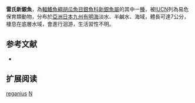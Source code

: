 {{Speciesbox
| name = 雷氏新銀魚
| status = VU
| status_system = IUCN3.1
| image = 
| genus = Neosalanx
| species = reganius
| authority = Wakiya & Takahashi, 1937
| synonyms = *''Neosalanx regani'', Wakiya & Takahashi, 1937 
}}
'''雷氏新銀魚'''，為[[輻鰭魚綱|輻鰭魚綱]][[胡瓜魚目|胡瓜魚目]][[銀魚科|銀魚科]][[新銀魚屬|新銀魚屬]]的其中一[[種|種]]，被[[IUCN|IUCN]]列為易危保育類動物，分布於[[亞洲|亞洲]][[日本|日本]][[九州_(日本)|九州]][[有明海|有明海]]淡水、半鹹水、海域，體長可達7公分，棲息在底層水域，會進行洄游，生活習性不明。

==参考文献==
*{{FishBase_species|genus=Neosalanx|species=reganius|year=2015|month=9}}

== 扩展阅读 ==
{{refbegin}}
{{wikispecies-inline|Neosalanx reganius|雷氏新銀魚}}
{{refend}}
{{Taxonbar|from=Q2247033}}

[[Category:新銀魚屬|reganius]]
[[Category:1937年描述的鱼类|N]]